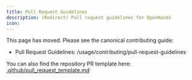 ```yaml
---
title: Pull Request Guidelines
description: (Redirect) Pull request guidelines for OpenHands
icon:
---
```


This page has moved. Please see the canonical contributing guide:

- Pull Request Guidelines: /usage/contributing/pull-request-guidelines

You can also find the repository PR template here: [.github/pull_request_template.md](https://github.com/All-Hands-AI/OpenHands/blob/main/.github/pull_request_template.md)
